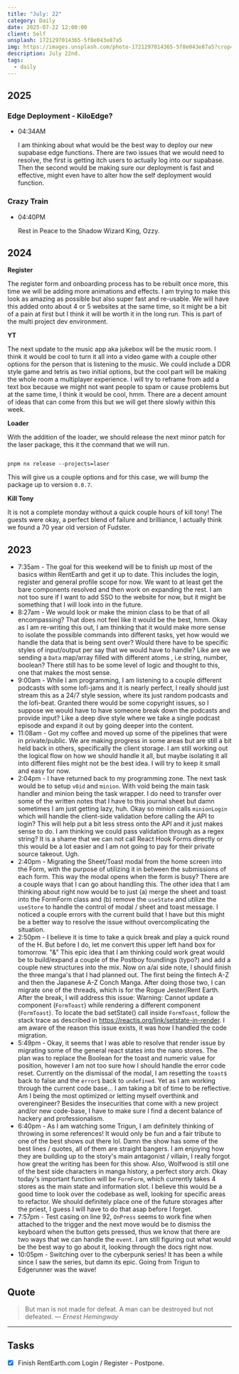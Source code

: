```yaml
---
title: "July: 22"
category: Daily
date: 2025-07-22 12:00:00
client: Self
unsplash: 1721297014365-5f8e043e87a5
img: https://images.unsplash.com/photo-1721297014365-5f8e043e87a5?crop=entropy&cs=srgb&fm=jpg&ixid=MnwzNjM5Nzd8MHwxfHJhbmRvbXx8fHx8fHx8fDE2ODE3NDg2ODY&ixlib=rb-4.0.3&q=85
description: July 22nd.
tags:
  - daily
---
```



## 2025

### Edge Deployment - KiloEdge?

-   04:34AM

    I am thinking about what would be the best way to deploy our new supabase edge functions.
    There are two issues that we would need to resolve, the first is getting itch users to actually log into our supabase.
    Then the second would be making sure our deployment is fast and effective, might even have to alter how the self deployment would function.

### Crazy Train

-   04:40PM

    Rest in Peace to the Shadow Wizard King, Ozzy.


## 2024

**Register**

The register form and onboarding process has to be rebuilt once more, this time we will be adding more animations and effects.
I am trying to make this look as amazing as possible but also super fast and re-usable.
We will have this added onto about 4 or 5 websites at the same time, so it might be a bit of a pain at first but I think it will be worth it in the long run.
This is part of the multi project dev environment.

**YT**

The next update to the music app aka jukebox will be the music room.
I think it would be cool to turn it all into a video game with a couple other options for the person that is listening to the music.
We could include a DDR style game and tetris as two initial options, but the cool part will be making the whole room a multiplayer experience.
I will try to reframe from add a text box because we might not want people to spam or cause problems but at the same time, I think it would be cool, hmm.
There are a decent amount of ideas that can come from this but we will get there slowly within this week.

**Loader**

With the addition of the loader, we should release the next minor patch for the laser package, this it the command that we will run.

```shell

pnpm nx release --projects=laser

```

This will give us a couple options and for this case, we will bump the package up to version `0.0.7`.

**Kill Tony**

It is not a complete monday without a quick couple hours of kill tony!
The guests were okay, a perfect blend of failure and brilliance, I actually think we found a 70 year old version of Fudster.



## 2023
- 7:35am - The goal for this weekend will be to finish up most of the basics within RentEarth and get it up to date. This includes the login, register and general profile scope for now. We want to at least get the bare components resolved and then work on expanding the rest. I am not too sure if I want to add SSO to the website for now, but it might be something that I will look into in the future. 
- 8:27am - We would look or make the minion class to be that of all encompassing? That does not feel like it would be the best, hmm. Okay as I am re-writing this out, I am thinking that it would make more sense to isolate the possible commands into different tasks, yet how would we handle the data that is being sent over? Would there have to be specific styles of input/output per say that we would have to handle? Like are we sending a `Data` map/array filled with different atoms , i.e string, number, boolean? There still has to be some level of logic and thought to this, one that makes the most sense. 
- 9:00am - While I am programming, I am listening to a couple different podcasts with some lofi-jams and it is nearly perfect, I really should just stream this as a 24/7 style session, where its just random podcasts and the lofi-beat. Granted there would be some copyright issues, so I suppose we would have to have someone break down the podcasts and provide input? Like a deep dive style where we take a single podcast episode and expand it out by going deeper into the content. 
- 11:08am - Got my coffee and moved up some of the pipelines that were in private/public. We are making progress in some areas but are still a bit held back in others, specifically the client storage. I am still working out the logical flow on how we should handle it all, but maybe isolating it all into different files might not be the best idea. I will try to keep it small and easy for now.
- 2:04pm - I have returned back to my programming zone. The next task would be to setup `v0id` and `minion`. With void being the main task handler and minion being the task wrapper. I do need to transfer over some of the written notes that I have to this journal sheet but damn sometimes I am just getting lazy, huh. Okay so minion calls `minionLogin` which will handle the client-side validation before calling the API to login? This will help put a bit less stress onto the API and it just makes sense to do. I am thinking we could pass validation through as a regex string? It is a shame that we can not call React Hook Forms directly or this would be a lot easier and I am not going to pay for their private source takeout. Ugh.
- 2:40pm - Migrating the Sheet/Toast modal from the home screen into the Form, with the purpose of utilizing it in between the submissions of each form. This way the modal opens when the form is busy? There are a couple ways that I can go about handling this. The other idea that I am thinking about right now would be to just (a) merge the sheet and toast into the FormForm class and (b) remove the `useState` and utilize the `useStore` to handle the control of modal / sheet and toast message. I noticed a couple errors with the current build that I have but this might be a better way to resolve the issue without overcomplicating the situation. 
- 2:50pm - I believe it is time to take a quick break and play a quick round of the H. But before I do, let me convert this upper left hand box for tomorrow. "&" This epic idea that I am thinking could work great would be to build/expand a couple of the Postboy foundlings (typo?) and add a couple new structures into the mix. Now on a/ai side note, I should finish the three manga's that I had planned out. The first being the fintech A-Z and then the Japanese A-Z Conch Manga. After doing those two, I can migrate one of the threads, which is for the Rogue Jester/Rent Earth. After the break, I will address this issue: Warning: Cannot update a component (`FormToast`) while rendering a different component (`FormToast`). To locate the bad setState() call inside `FormToast`, follow the stack trace as described in https://reactjs.org/link/setstate-in-render. I am aware of the reason this issue exists, it was how I handled the code migration.
- 5:49pm - Okay, it seems that I was able to resolve that render issue by migrating some of the general react states into the nano stores. The plan was to replace the Boolean for the toast and numeric value for position, however I am not too sure how I should handle the error code reset. Currently on the dismissal of the modal, I am resetting the `toast$` back to false and the `error$` back to `undefined`. Yet as I am working through the current code base... I am taking a bit of time to be reflective. Am I being the most optimized or letting myself overthink and overengineer? Besides the insecurities that come with a new project and/or new code-base, I have to make sure I find a decent balance of hackery and professionalism.
- 6:40pm - As I am watching some Trigun, I am definitely thinking of throwing in some references! It would only be fun and a fair tribute to one of the best shows out there lol. Damn the show has some of the best lines / quotes, all of them are straight bangers. I am enjoying how they are building up to the story's main antagonist / villain, I really forgot how great the writing has been for this show. Also, Wolfwood is still one of the best side characters in manga history, a perfect story arch. Okay today's important function will be `FormForm`, which currently takes 4 stores as the main state and information slot. I believe this would be a good time to look over the codebase as well, looking for specific areas to refactor. We should definitely place one of the future storages after the priest, I guess I will have to do that asap before I forget.
- 7:57pm - Test casing on line 92, `OnPress` seems to work fine when attached to the trigger and the next move would be to dismiss the keyboard when the button gets pressed, thus we know that there are two ways that we can handle the `event`. I am still figuring out what would be the best way to go about it, looking through the docs right now. 
- 10:05pm - Switching over to the cyberpunk series! It has been a while since I saw the series, but damn its epic. Going from Trigun to Edgerunner was the wave!

## Quote

> But man is not made for defeat. A man can be destroyed but not defeated.
> — <cite>Ernest Hemingway</cite>

---

## Tasks

- [x] Finish RentEarth.com Login / Register - Postpone.